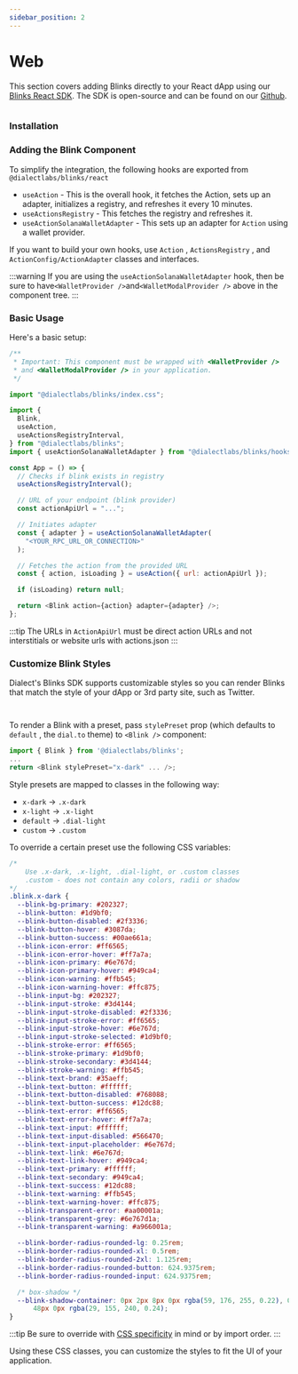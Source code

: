 ```yaml
---
sidebar_position: 2
---
```



# Web

This section covers adding Blinks directly to your React dApp using our [Blinks React SDK](https://www.npmjs.com/package/@dialectlabs/blinks). The SDK is open-source and can be found on our [Github](https://github.com/dialectlabs/blinks).

<figure>
  <img src="/img/website-blink-desktop.png" alt="" />
  <figcaption></figcaption>
</figure>

### Installation

<InstallPackage packageName="@dialectlabs/blinks" />

### Adding the Blink Component

To simplify the integration, the following hooks are exported from `@dialectlabs/blinks/react`

- `useAction` - This is the overall hook, it fetches the Action, sets up an adapter, initializes a registry, and refreshes it every 10 minutes.
- `useActionsRegistry` - This fetches the registry and refreshes it.
- `useActionSolanaWalletAdapter` - This sets up an adapter for `Action` using a wallet provider.

If you want to build your own hooks, use `Action` , `ActionsRegistry` , and `ActionConfig/ActionAdapter` classes and interfaces.

:::warning
If you are using the `useActionSolanaWalletAdapter` hook, then be sure to have`<WalletProvider />`and`<WalletModalProvider />` above in the component tree.
:::

### Basic Usage

Here's a basic setup:

```javascript
/**
 * Important: This component must be wrapped with <WalletProvider />
 * and <WalletModalProvider /> in your application.
 */

import "@dialectlabs/blinks/index.css";

import {
  Blink,
  useAction,
  useActionsRegistryInterval,
} from "@dialectlabs/blinks";
import { useActionSolanaWalletAdapter } from "@dialectlabs/blinks/hooks/solana";

const App = () => {
  // Checks if blink exists in registry
  useActionsRegistryInterval();

  // URL of your endpoint (blink provider)
  const actionApiUrl = "...";

  // Initiates adapter
  const { adapter } = useActionSolanaWalletAdapter(
    "<YOUR_RPC_URL_OR_CONNECTION>"
  );

  // Fetches the action from the provided URL
  const { action, isLoading } = useAction({ url: actionApiUrl });

  if (isLoading) return null;

  return <Blink action={action} adapter={adapter} />;
};
```

:::tip
The URLs in `ActionApiUrl` must be direct action URLs and not interstitials or website urls with actions.json
:::

### Customize Blink Styles

Dialect's Blinks SDK supports customizable styles so you can render Blinks that match the style of your dApp or 3rd party site, such as Twitter.

<figure>
  <img src="/img/image (2).png" alt="" />
  <figcaption></figcaption>
</figure>

<figure>
  <img src="/img/image (4).png" alt="" />
  <figcaption></figcaption>
</figure>

To render a Blink with a preset, pass `stylePreset` prop (which defaults to `default` , the `dial.to` theme) to `<Blink />` component:

```javascript
import { Blink } from '@dialectlabs/blinks';
...
return <Blink stylePreset="x-dark" ... />;
```

Style presets are mapped to classes in the following way:

- `x-dark` -> `.x-dark`
- `x-light` -> `.x-light`
- `default` -> `.dial-light`
- `custom` -> `.custom`

To override a certain preset use the following CSS variables:

```css
/*
    Use .x-dark, .x-light, .dial-light, or .custom classes
    .custom - does not contain any colors, radii or shadow
*/
.blink.x-dark {
  --blink-bg-primary: #202327;
  --blink-button: #1d9bf0;
  --blink-button-disabled: #2f3336;
  --blink-button-hover: #3087da;
  --blink-button-success: #00ae661a;
  --blink-icon-error: #ff6565;
  --blink-icon-error-hover: #ff7a7a;
  --blink-icon-primary: #6e767d;
  --blink-icon-primary-hover: #949ca4;
  --blink-icon-warning: #ffb545;
  --blink-icon-warning-hover: #ffc875;
  --blink-input-bg: #202327;
  --blink-input-stroke: #3d4144;
  --blink-input-stroke-disabled: #2f3336;
  --blink-input-stroke-error: #ff6565;
  --blink-input-stroke-hover: #6e767d;
  --blink-input-stroke-selected: #1d9bf0;
  --blink-stroke-error: #ff6565;
  --blink-stroke-primary: #1d9bf0;
  --blink-stroke-secondary: #3d4144;
  --blink-stroke-warning: #ffb545;
  --blink-text-brand: #35aeff;
  --blink-text-button: #ffffff;
  --blink-text-button-disabled: #768088;
  --blink-text-button-success: #12dc88;
  --blink-text-error: #ff6565;
  --blink-text-error-hover: #ff7a7a;
  --blink-text-input: #ffffff;
  --blink-text-input-disabled: #566470;
  --blink-text-input-placeholder: #6e767d;
  --blink-text-link: #6e767d;
  --blink-text-link-hover: #949ca4;
  --blink-text-primary: #ffffff;
  --blink-text-secondary: #949ca4;
  --blink-text-success: #12dc88;
  --blink-text-warning: #ffb545;
  --blink-text-warning-hover: #ffc875;
  --blink-transparent-error: #aa00001a;
  --blink-transparent-grey: #6e767d1a;
  --blink-transparent-warning: #a966001a;

  --blink-border-radius-rounded-lg: 0.25rem;
  --blink-border-radius-rounded-xl: 0.5rem;
  --blink-border-radius-rounded-2xl: 1.125rem;
  --blink-border-radius-rounded-button: 624.9375rem;
  --blink-border-radius-rounded-input: 624.9375rem;

  /* box-shadow */
  --blink-shadow-container: 0px 2px 8px 0px rgba(59, 176, 255, 0.22), 0px 1px
      48px 0px rgba(29, 155, 240, 0.24);
}
```

:::tip
Be sure to override with [CSS specificity](https://developer.mozilla.org/en-US/docs/Web/CSS/Specificity) in mind or by import order.
:::

Using these CSS classes, you can customize the styles to fit the UI of your application.

<figure>
  <img src="/img/Frame 7 (1).png" alt="" />
  <figcaption></figcaption>
</figure>
